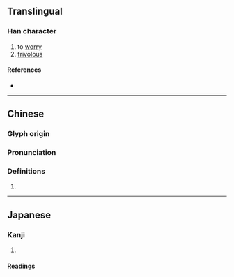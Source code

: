 {{character info/new}}
==Translingual==

===Han character===
{{Han char|rn=61|rad=心|as=06|sn=9|four=92013|canj=PLMO,XPLMO|ids=⿰忄兆}}

# to [[worry]]
# [[frivolous]]

====References====
* {{Han ref|kx=0383.400|dkj=10541|dj=0714.150|hdz=42297.040|uh=604C|ud=24652|bh=CEC9|bd=52937}}

----

==Chinese==
{{zh-forms}}

===Glyph origin===
{{Han etym}}

===Pronunciation===
{{zh-pron
|m=tiāo
|c=tiu1
|mc=y
|oc=y
|cat=
}}

===Definitions===
{{zh-hanzi}}

# {{rfdef|zh}}

----

==Japanese==

===Kanji===
{{ja-kanji|grade=|rs=心06}}

# {{defn|lang=ja|sort=心06}}

====Readings====
{{ja-readings|on=[[ちょう]] (chō), [[よう]] (yō)|kun=[[うすい]] (usui)}}